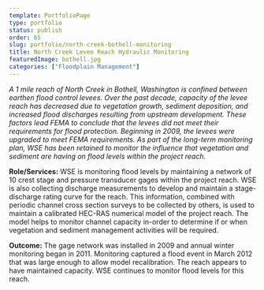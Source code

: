 ```yaml
---
template: PortfolioPage
type: portfolio
status: publish
order: 65
slug: portfolio/north-creek-bothell-monitoring
title: North Creek Levee Reach Hydraulic Monitoring
featuredImage: bothell.jpg
categories: ["Floodplain Management"]
---
```


_A 1 mile reach of North Creek in Bothell, Washington is confined between earthen flood control levees. Over the past decade, capacity of the levee reach has decreased due to vegetation growth, sediment deposition, and increased flood discharges resulting from upstream development. These factors lead FEMA to conclude that the levees did not meet their requirements for flood protection. Beginning in 2009, the levees were upgraded to meet FEMA requirements. As part of the long-term monitoring plan, WSE has been retained to monitor the influence that vegetation and sediment are having on flood levels within the project reach._  
  
**Role/Services:** WSE is monitoring flood levels by maintaining a network of 10 crest stage and pressure transducer gages within the project reach. WSE is also collecting discharge measurements to develop and maintain a stage-discharge rating curve for the reach. This information, combined with periodic channel cross section surveys to be collected by others, is used to maintain a calibrated HEC-RAS numerical model of the project reach. The model helps to monitor channel capacity in-order to determine if or when vegetation and sediment management activities will be required.  
  
**Outcome:** The gage network was installed in 2009 and annual winter monitoring began in 2011. Monitoring captured a flood event in March 2012 that was large enough to allow model recalibration. The reach appears to have maintained capacity. WSE continues to monitor flood levels for this reach.